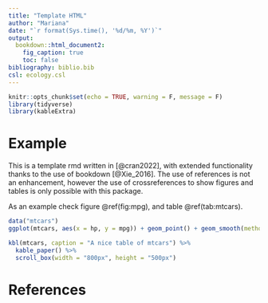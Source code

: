 ```yaml
---
title: "Template HTML"
author: "Mariana"
date: "`r format(Sys.time(), '%d/%m, %Y')`"
output:
  bookdown::html_document2:
    fig_caption: true
    toc: false
bibliography: biblio.bib
csl: ecology.csl
---
```


```r
knitr::opts_chunk$set(echo = TRUE, warning = F, message = F)
library(tidyverse)
library(kableExtra)
```

# Example

This is a template rmd written in [@cran2022], with extended functionality thanks to the use of bookdown [@Xie_2016]. The use of references is not an enhancement, however the use of crossreferences to show figures and tables is only possible with this package.

As an example check figure \@ref(fig:mpg), and table \@ref(tab:mtcars).

```r
data("mtcars")
ggplot(mtcars, aes(x = hp, y = mpg)) + geom_point() + geom_smooth(method = "lm") + theme_bw()
```


```r
kbl(mtcars, caption = "A nice table of mtcars") %>% 
  kable_paper() %>% 
  scroll_box(width = "800px", height = "500px")
```

# References